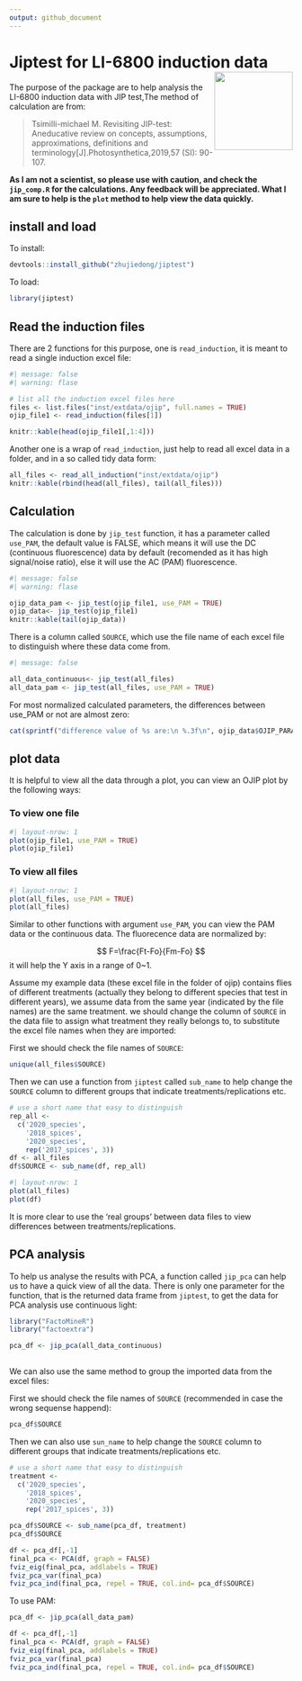 ```yaml
---
output: github_document
---
```


<!-- README.md is generated from README.Rmd. Please edit that file -->

# Jiptest for LI-6800 induction data<img src="man/figures/logo.png" align="right" height="139" />

The purpose of the package are to help analysis the LI-6800 induction data with JIP test,The method of calculation are from:

> Tsimilli-michael M. Revisiting JIP-test: Aneducative review on concepts, assumptions, approximations, definitions  and terminology[J].Photosynthetica,2019,57 (SI): 90-107.

**As I am not a scientist, so please use with caution, and check the `jip_comp.R` for the calculations. Any feedback will be appreciated. What I am sure to help is the `plot` method to help view the data quickly.**

## install and load

To install: 

```.r
devtools::install_github("zhujiedong/jiptest")
```

To load:

```r
library(jiptest)
```

## Read the induction files

There are 2 functions for this purpose, one is `read_induction`, it is meant to read a single induction excel file:

```r
#| message: false
#| warning: flase

# list all the induction excel files here
files <- list.files("inst/extdata/ojip", full.names = TRUE)
ojip_file1 <- read_induction(files[1])

knitr::kable(head(ojip_file1[,1:4]))
```


Another one is a wrap of `read_induction`, just help to read all excel data in a folder, and in a so called tidy data form:

```r
all_files <- read_all_induction("inst/extdata/ojip")
knitr::kable(rbind(head(all_files), tail(all_files)))
```

## Calculation

The calculation is done by `jip_test` function, it has a parameter called `use_PAM`, the default value is FALSE, which means it will use the DC  (continuous fluorescence) data by default (recomended as it has high signal/noise ratio), else it will use the AC (PAM) fluorescence.


```r
#| message: false
#| warning: flase

ojip_data_pam <- jip_test(ojip_file1, use_PAM = TRUE) 
ojip_data<- jip_test(ojip_file1) 
knitr::kable(tail(ojip_data))
```

There is a column called `SOURCE`, which use the file name of each excel file to distinguish where these data come from.


```r
#| message: false

all_data_continuous<- jip_test(all_files)
all_data_pam <- jip_test(all_files, use_PAM = TRUE)
```

For most normalized calculated parameters, the differences between use_PAM or not are almost zero:

```r
cat(sprintf("difference value of %s are:\n %.3f\n", ojip_data$OJIP_PARAMETERS, ojip_data$VALUES - ojip_data_pam$VALUES))
```


## plot data

It is helpful to view all the data through a plot, you can view an OJIP plot by the following ways:

### To view one file

```r
#| layout-nrow: 1
plot(ojip_file1, use_PAM = TRUE)
plot(ojip_file1)
```

### To view all files

```r
#| layout-nrow: 1
plot(all_files, use_PAM = TRUE)
plot(all_files)
```

Similar to other functions with argument `use_PAM`, you can view the PAM data or the continuous data. The fluorecence data are normalized by:

$$
F=\frac{Ft-Fo}{Fm-Fo}
$$
it will help the Y axis in a range of 0~1.


Assume my example data (these excel file in the folder of ojip) contains flies of different treatments (actually they belong to different species that test in different years), we assume data from the same year (indicated by the file names) are the same treatment. we should change the column of `SOURCE` in the data file to assign what treatment they really belongs to, to substitute the excel file names when they are imported:

First we should check the file names of `SOURCE`:


```r
unique(all_files$SOURCE)
```

Then we can use a function from `jiptest` called `sub_name` to help change the `SOURCE` column to different groups that indicate treatments/replications etc.

```r
# use a short name that easy to distinguish
rep_all <-
  c('2020_species',
    '2018_spices',
    '2020_species',
    rep('2017_spices', 3))
df <- all_files
df$SOURCE <- sub_name(df, rep_all)
```

```r
#| layout-nrow: 1
plot(all_files)
plot(df)
```

It is more clear to use the 'real groups' between data files to view differences between treatments/replications.


## PCA analysis

To help us analyse the results with PCA, a function called `jip_pca` can help us to have a quick view of all the data. There is only one parameter for the function, that is the returned data frame from `jiptest`, to get the data for PCA analysis use continuous light:

```r
library("FactoMineR")
library("factoextra")

pca_df <- jip_pca(all_data_continuous)
                  
```

We can also use the same method to group the imported data from the excel files:

First we should check the file names of `SOURCE` (recommended in case the wrong sequense happend):


```r
pca_df$SOURCE
```

Then we can also use `sun_name` to help change the `SOURCE` column to different groups that indicate treatments/replications etc.

```r
# use a short name that easy to distinguish
treatment <-
  c('2020_species',
    '2018_spices',
    '2020_species',
    rep('2017_spices', 3))

pca_df$SOURCE <- sub_name(pca_df, treatment)
pca_df$SOURCE
```



```r
df <- pca_df[,-1]
final_pca <- PCA(df, graph = FALSE)
fviz_eig(final_pca, addlabels = TRUE)
fviz_pca_var(final_pca)
fviz_pca_ind(final_pca, repel = TRUE, col.ind= pca_df$SOURCE)

```

To use PAM:

```r

pca_df <- jip_pca(all_data_pam)

df <- pca_df[,-1]
final_pca <- PCA(df, graph = FALSE)
fviz_eig(final_pca, addlabels = TRUE)
fviz_pca_var(final_pca)
fviz_pca_ind(final_pca, repel = TRUE, col.ind= pca_df$SOURCE)
```

